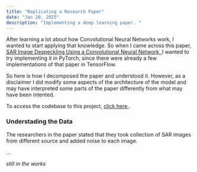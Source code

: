```yaml
---
title: "Replicating a Research Paper"
date: "Jan 20, 2025"
description: "Implementing a deep learning paper. "
---
```


After learning a lot about how Convolutional Neural Networks work, I wanted to start applying that knowledge. So when I came across this paper,  <a href="https://ieeexplore.ieee.org/document/8053792" target="_blank">SAR Image Despeckling Using a Convolutional Neural Network,
</a> I wanted to try implementing it in PyTorch, since there were already a few implementations of that paper in TensorFlow. 


So here is how I decomposed the paper and understood it. However, as a disclaimer I did modify some aspects of the architecture of the model and may have interpreted some parts of the paper differently from what may have been intented.  

To access the codebase to this project, <a href="https://github.com/alt-rahul/sar-imaging-using-cnns" target="_blank">click here
</a>. 

### Understading the Data

The researchers in the paper stated that they took collection of SAR images from different source and added noise to each image. 

...

*still in the works*